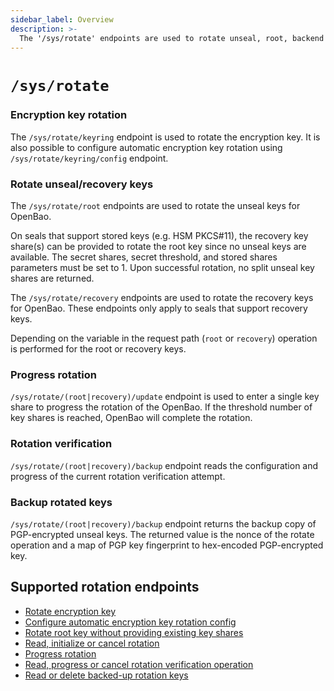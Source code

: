 ```yaml
---
sidebar_label: Overview
description: >- 
  The '/sys/rotate' endpoints are used to rotate unseal, root, backend encryption keys.
---
```


# `/sys/rotate`

### Encryption key rotation

The `/sys/rotate/keyring` endpoint is used to rotate the encryption key. It is
also possible to configure automatic encryption key rotation using
`/sys/rotate/keyring/config` endpoint.

### Rotate unseal/recovery keys

The `/sys/rotate/root` endpoints are used to rotate the unseal keys for OpenBao.

On seals that support stored keys (e.g. HSM PKCS#11), the recovery key share(s)
can be provided to rotate the root key since no unseal keys are available. The
secret shares, secret threshold, and stored shares parameters must be set to 1.
Upon successful rotation, no split unseal key shares are returned.

The `/sys/rotate/recovery` endpoints are used to rotate the recovery keys for
OpenBao. These endpoints only apply to seals that support recovery keys.

Depending on the variable in the request path (`root` or `recovery`) 
operation is performed for the root or recovery keys.

### Progress rotation

`/sys/rotate/(root|recovery)/update` endpoint is used to enter a single
key share to progress the rotation of the OpenBao. If the threshold number
of key shares is reached, OpenBao will complete the rotation.

### Rotation verification
`/sys/rotate/(root|recovery)/backup` endpoint reads the configuration and
progress of the current rotation verification attempt.


### Backup rotated keys
`/sys/rotate/(root|recovery)/backup` endpoint returns the backup copy of
PGP-encrypted unseal keys. The returned value is the nonce of the rotate
operation and a map of PGP key fingerprint to hex-encoded PGP-encrypted key.

## Supported rotation endpoints

- [Rotate encryption key](/api-docs/system/rotate/keyring)
- [Configure automatic encryption key rotation config](/api-docs/system/rotate/keyring-config)
- [Rotate root key without providing existing key shares](/api-docs/system/rotate/root)
- [Read, initialize or cancel rotation](/api-docs/system/rotate/init)
- [Progress rotation](/api-docs/system/rotate/update)
- [Read, progress or cancel rotation verification operation](/api-docs/system/rotate/verify)
- [Read or delete backed-up rotation keys](/api-docs/system/rotate/backup)